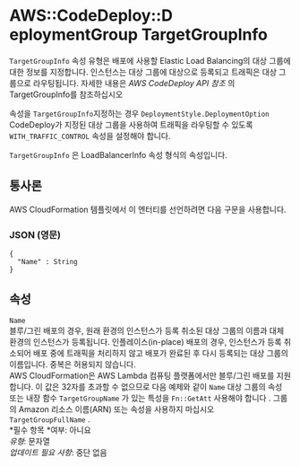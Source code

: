 # AWS::CodeDeploy::D eploymentGroup TargetGroupInfo

`TargetGroupInfo` 속성 유형은 배포에 사용할 Elastic Load Balancing의 대상 그룹에 대한 정보를 지정합니다. 인스턴스는 대상 그룹에 대상으로 등록되고 트래픽은 대상 그룹으로 라우팅됩니다. 자세한 내용은 _AWS CodeDeploy API 참조_ 의 TargetGroupInfo를 참조하십시오

속성을 `TargetGroupInfo`지정하는 경우 `DeploymentStyle.DeploymentOption` CodeDeploy가 지정된 대상 그룹을 사용하여 트래픽을 라우팅할 수 있도록`WITH_TRAFFIC_CONTROL` 속성을 설정해야 합니다.

`TargetGroupInfo` 은 LoadBalancerInfo 속성 형식의 속성입니다.

## 통사론

AWS CloudFormation 템플릿에서 이 엔터티를 선언하려면 다음 구문을 사용합니다.

### JSON (영문)

```
{
  "Name" : String
}
```

## 속성

`Name`  
블루/그린 배포의 경우, 원래 환경의 인스턴스가 등록 취소된 대상 그룹의 이름과 대체 환경의 인스턴스가 등록됩니다. 인플레이스(in-place) 배포의 경우, 인스턴스가 등록 취소되어 배포 중에 트래픽을 처리하지 않고 배포가 완료된 후 다시 등록되는 대상 그룹의 이름입니다. 중복은 허용되지 않습니다.  
AWS CloudFormation은 AWS Lambda 컴퓨팅 플랫폼에서만 블루/그린 배포를 지원합니다.
이 값은 32자를 초과할 수 없으므로 다음 예제와 같이 `Name` 대상 그룹의 속성 또는 내장 함수 `TargetGroupName` 가 있는 특성을 `Fn::GetAtt` 사용해야 합니다 . 그룹의 Amazon 리소스 이름(ARN) 또는 속성을 사용하지 마십시오 `TargetGroupFullName` .  
*필수 항목 *여부: 아니요  
_유형_: 문자열  
_업데이트 필요 사항_: 중단 없음
